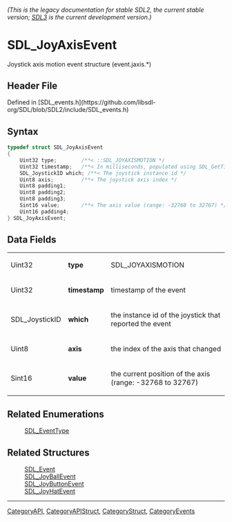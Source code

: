 ====== (This is the legacy documentation for stable SDL2, the current stable version; [https://wiki.libsdl.org/SDL3/ SDL3] is the current development version.) ======
= SDL_JoyAxisEvent =

Joystick axis motion event structure (event.jaxis.*)

== Header File ==

Defined in [SDL_events.h](https://github.com/libsdl-org/SDL/blob/SDL2/include/SDL_events.h)

== Syntax ==

<syntaxhighlight lang='c'>
typedef struct SDL_JoyAxisEvent
{
    Uint32 type;        /**< ::SDL_JOYAXISMOTION */
    Uint32 timestamp;   /**< In milliseconds, populated using SDL_GetTicks() */
    SDL_JoystickID which; /**< The joystick instance id */
    Uint8 axis;         /**< The joystick axis index */
    Uint8 padding1;
    Uint8 padding2;
    Uint8 padding3;
    Sint16 value;       /**< The axis value (range: -32768 to 32767) */
    Uint16 padding4;
} SDL_JoyAxisEvent;</syntaxhighlight>

== Data Fields ==

{|
|Uint32
|'''type'''
|SDL_JOYAXISMOTION
|-
|Uint32
|'''timestamp'''
|timestamp of the event
|-
|SDL_JoystickID
|'''which'''
|the instance id of the joystick that reported the event
|-
|Uint8
|'''axis'''
|the index of the axis that changed
|-
|Sint16
|'''value'''
|the current position of the axis (range: -32768 to 32767)
|}

== Related Enumerations ==

:[[SDL_EventType]]

== Related Structures ==

:[[SDL_Event]]
:[[SDL_JoyBallEvent]]
:[[SDL_JoyButtonEvent]]
:[[SDL_JoyHatEvent]]

----
[[CategoryAPI]], [[CategoryAPIStruct]], [[CategoryStruct]], [[CategoryEvents]]


